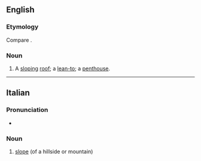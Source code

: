 ==English==

===Etymology===
Compare {{m|en|pentice}}.

===Noun===
{{en-noun}}

# {{lb|en|obsolete}} A [[slope|sloping]] [[roof]]; a [[lean-to]]; a [[penthouse]].
#: {{rfquotek|Fairfax}}

{{Webster 1913}}

----

==Italian==

===Pronunciation===
* {{rhymes|itʃe|lang=it}}

===Noun===
{{it-noun|f}}

# [[slope]] (of a hillside or mountain)